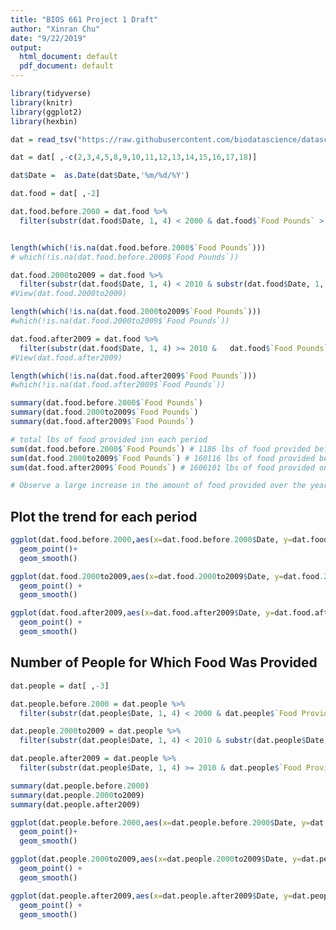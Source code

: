 ```yaml
---
title: "BIOS 661 Project 1 Draft"
author: "Xinran Chu"
date: "9/22/2019"
output:
  html_document: default
  pdf_document: default
---
```


```r
library(tidyverse)
library(knitr)
library(ggplot2)
library(hexbin)
```

```r
dat = read_tsv("https://raw.githubusercontent.com/biodatascience/datasci611/gh-pages/data/project1_2019/UMD_Services_Provided_20190719.tsv")

dat = dat[ ,-c(2,3,4,5,8,9,10,11,12,13,14,15,16,17,18)]

dat$Date =  as.Date(dat$Date,'%m/%d/%Y')

dat.food = dat[ ,-2]

dat.food.before.2000 = dat.food %>%
  filter(substr(dat.food$Date, 1, 4) < 2000 & dat.food$`Food Pounds` > 0) 


length(which(!is.na(dat.food.before.2000$`Food Pounds`))) 
# which(!is.na(dat.food.before.2000$`Food Pounds`))

dat.food.2000to2009 = dat.food %>%
  filter(substr(dat.food$Date, 1, 4) < 2010 & substr(dat.food$Date, 1, 4) >= 2000 &   dat.food$`Food Pounds` > 0)
#View(dat.food.2000to2009)

length(which(!is.na(dat.food.2000to2009$`Food Pounds`))) 
#which(!is.na(dat.food.2000to2009$`Food Pounds`))

dat.food.after2009 = dat.food %>%
  filter(substr(dat.food$Date, 1, 4) >= 2010 &   dat.food$`Food Pounds` > 0) 
#View(dat.food.after2009)

length(which(!is.na(dat.food.after2009$`Food Pounds`))) 
#which(!is.na(dat.food.after2009$`Food Pounds`))
```   

```r
summary(dat.food.before.2000$`Food Pounds`)
summary(dat.food.2000to2009$`Food Pounds`)
summary(dat.food.after2009$`Food Pounds`)

# total lbs of food provided inn each period
sum(dat.food.before.2000$`Food Pounds`) # 1186 lbs of food provided before 2000
sum(dat.food.2000to2009$`Food Pounds`) # 160116 lbs of food provided between 2000 and 2009
sum(dat.food.after2009$`Food Pounds`) # 1606101 lbs of food provided on and after 2010

# Observe a large increase in the amount of food provided over the years. 
```  

## Plot the trend for each period  

```r
ggplot(dat.food.before.2000,aes(x=dat.food.before.2000$Date, y=dat.food.before.2000$`Food Pounds`)) +
  geom_point()+ 
  geom_smooth()

ggplot(dat.food.2000to2009,aes(x=dat.food.2000to2009$Date, y=dat.food.2000to2009$`Food Pounds`)) +
  geom_point() + 
  geom_smooth()

ggplot(dat.food.after2009,aes(x=dat.food.after2009$Date, y=dat.food.after2009$`Food Pounds`)) +
  geom_point() + 
  geom_smooth()
```   

## Number of People for Which Food Was Provided

```r
dat.people = dat[ ,-3]

dat.people.before.2000 = dat.people %>%
  filter(substr(dat.people$Date, 1, 4) < 2000 & dat.people$`Food Provided for` > 0) 

dat.people.2000to2009 = dat.people %>%
  filter(substr(dat.people$Date, 1, 4) < 2010 & substr(dat.people$Date, 1, 4) >= 2000  &   dat.people$`Food Provided for` > 0)

dat.people.after2009 = dat.people %>%
  filter(substr(dat.people$Date, 1, 4) >= 2010 & dat.people$`Food Provided for` > 0) 
```  

```r
summary(dat.people.before.2000)
summary(dat.people.2000to2009)
summary(dat.people.after2009)
```   

```r
ggplot(dat.people.before.2000,aes(x=dat.people.before.2000$Date, y=dat.people.before.2000$`Food Provided for`)) +
  geom_point()+ 
  geom_smooth()

ggplot(dat.people.2000to2009,aes(x=dat.people.2000to2009$Date, y=dat.people.2000to2009$`Food Provided for`)) +
  geom_point() + 
  geom_smooth()

ggplot(dat.people.after2009,aes(x=dat.people.after2009$Date, y=dat.people.after2009$`Food Provided for`)) +
  geom_point() + 
  geom_smooth()
```   

